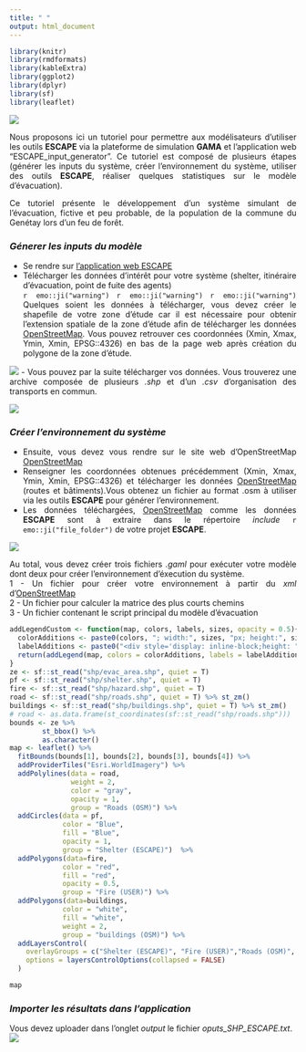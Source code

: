 ```yaml
---
title: " "
output: html_document
---
```


<style>
body {text-align: justify}
</style>

```r
library(knitr)
library(rmdformats)
library(kableExtra)
library(ggplot2)
library(dplyr)
library(sf)
library(leaflet)
```

![](images/TUTORIAL.png)

Nous proposons ici un tutoriel pour permettre aux modélisateurs d'utiliser les outils **ESCAPE** via la plateforme de simulation **GAMA** et l'application web "ESCAPE_input_generator". Ce tutoriel est composé de plusieurs étapes (générer les inputs du système, créer l'environnement du système, utiliser des outils **ESCAPE**, réaliser quelques statistiques sur le modèle d'évacuation).

Ce tutoriel présente le développement d'un système simulant de l'évacuation, fictive et peu probable, de la population de la commune du Genétay lors d'un feu de forêt.  

### ***Génerer les inputs du modèle ***  
- Se rendre sur [l'application web ESCAPE](https://analytics.huma-num.fr/Olivier.Gillet/escape_inputs_generator/)
- Télécharger les données d'intérêt pour votre système (shelter, itinéraire d'évacuation, point de fuite des agents)   
`r emo::ji("warning")` `r emo::ji("warning")` `r emo::ji("warning")`  Quelques soient les données à télécharger, vous devez créer le shapefile de votre zone d'étude car il est nécessaire pour obtenir l'extension spatiale de la zone d'étude afin de télécharger les données [OpenStreetMap](https://www.openstreetmap.org). Vous pouvez retrouver ces coordonnées (Xmin, Xmax, Ymin, Xmin, EPSG::4326) en bas de la page web après création du polygone de la zone d'étude.  

![](images/DOWNLOAD_INPUTS.png)
- Vous pouvez par la suite télécharger vos données. Vous trouverez une archive composée de plusieurs *.shp* et d'un *.csv* d'organisation des transports en commun.

![](images/ARCHIVE.png)

### ***Créer l'environnement du système ***  

- Ensuite, vous devez vous rendre sur le site web d'OpenStreetMap [OpenStreetMap](https://www.openstreetmap.org)  
- Renseigner les coordonnées obtenues précédemment (Xmin, Xmax, Ymin, Xmin, EPSG::4326) et télécharger les données [OpenStreetMap](https://www.openstreetmap.org) (routes et bâtiments).Vous obtenez un fichier au format .osm à utiliser via les outils **ESCAPE** pour générer l'environnement.
- Les données téléchargées, [OpenStreetMap](https://www.openstreetmap.org) comme les données **ESCAPE** sont à extraire dans le répertoire *include* `r emo::ji("file_folder")`  de votre projet **ESCAPE**.

![](images/OSM.png)  

Au total, vous devez créer trois fichiers *.gaml* pour exécuter votre modèle dont deux pour créer l'environnement d'éxecution du système.  
1 - Un fichier pour créer votre environnement à partir du *xml* d'[OpenStreetMap](https://www.openstreetmap.org)   
2 - Un fichier pour calculer la matrice des plus courts chemins  
3 - Un fichier contenant le script principal du modèle d'évacuation   

```r
addLegendCustom <- function(map, colors, labels, sizes, opacity = 0.5){
  colorAdditions <- paste0(colors, "; width:", sizes, "px; height:", sizes, "px")
  labelAdditions <- paste0("<div style='display: inline-block;height: ", sizes, "px;margin-top: 4px;line-height: ", sizes, "px;'>", labels, "</div>")
  return(addLegend(map, colors = colorAdditions, labels = labelAdditions, opacity = opacity))
}
ze <- sf::st_read("shp/evac_area.shp", quiet = T)
pf <- sf::st_read("shp/shelter.shp", quiet = T)
fire <- sf::st_read("shp/hazard.shp", quiet = T)
road <- sf::st_read("shp/roads.shp", quiet = T) %>% st_zm()
buildings <- sf::st_read("shp/buildings.shp", quiet = T) %>% st_zm()
# road <- as.data.frame(st_coordinates(sf::st_read("shp/roads.shp")))
bounds <- ze %>% 
        st_bbox() %>% 
        as.character()
map <- leaflet() %>%
  fitBounds(bounds[1], bounds[2], bounds[3], bounds[4]) %>% 
  addProviderTiles("Esri.WorldImagery") %>% 
  addPolylines(data = road,
               weight = 2,
               color = "gray",
               opacity = 1, 
               group = "Roads (OSM)") %>%
  addCircles(data = pf,
             color = "Blue",
             fill = "Blue",
             opacity = 1, 
             group = "Shelter (ESCAPE)")  %>%
  addPolygons(data=fire,
             color = "red",
             fill = "red",
             opacity = 0.5, 
             group = "Fire (USER)") %>%
  addPolygons(data=buildings,
             color = "white",
             fill = "white",
             weight = 2,
             group = "buildings (OSM)") %>% 
  addLayersControl(
    overlayGroups = c("Shelter (ESCAPE)", "Fire (USER)","Roads (OSM)", "buildings (OSM)"),
    options = layersControlOptions(collapsed = FALSE)
  )

map
```

### ***Importer les résultats dans l'application***   
Vous devez uploader dans l'onglet *output* le fichier *oputs_SHP_ESCAPE.txt*.    
![](images/RESULTS.png) 